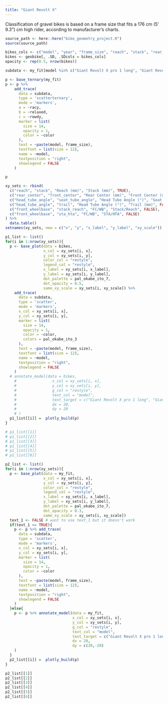 ```yaml
---
title: "Giant Revolt X"
---
```


::: {.callout-note}
Classification of gravel bikes is based on a frame size that fits a 176 cm (5' 9.3") cm high rider, according to manufacturer's charts.
:::

```r
source_path <- here::here("bike_geometry_project.R")
source(source_path)

```

```r
bikes_cols <- c("model", "year", "frame_size", "reach", "stack", "rear_center", "front_center", "head_tube_angle", "seat_tube_angle", "bottom_bracket_drop", "trail", "front_wheelbase", "stack_reach", "sta_hta", "restyle", "model_size")
bikes <- geobike[, .SD, .SDcols = bikes_cols]
opacity <- rep(0.5, nrow(bikes))
```

```r
subdata <- my_fit[model %in% c("Giant Revolt X pro 1 long", "Giant Revolt X pro 1 short")]

p <- base_ternary(my_fit)
p <- p %>%
    add_trace(
      data = subdata,
      type = 'scatterternary',
      mode = 'markers',
      a = ~racy,
      b = ~relaxed,
      c = ~rowdy,
      marker = list( 
        size = 14,
        opacity = 1,
        color = ~color
      ),
      text = ~paste(model, frame_size),
      textfont = list(size = 12),
      name = ~model,
      textposition = "right",
      showlegend = FALSE
    )

p
```

```r


xy_sets <- rbind(
  c("reach", "stack", "Reach (mm)", "Stack (mm)", TRUE),
  c("rear_center", "front_center", "Rear Center (mm)", "Front Center (mm)", TRUE),  
  c("head_tube_angle", "seat_tube_angle", "Head Tube Angle (°)", "Seat Tube Angle (°)", TRUE),
  c("head_tube_angle", "trail", "Head Tube Angle (°)", "Trail (mm)", FALSE),
  c("front_wheelbase", "stack_reach", "FC/WB", "Stack/Reach", FALSE),
  c("front_wheelbase", "sta_hta", "FC/WB", "STA/HTA", FALSE)
) %>%
  data.table()
setnames(xy_sets, new = c("x", "y", "x_label", "y_label", "xy_scale"))

p1_list <- list()
for(i in 1:nrow(xy_sets)){
  p <- base_plot(data = bikes,
                 x_col = xy_sets[i, x],
                 y_col = xy_sets[i, y],
                 color_col = "restyle",
                 legend_col = "restyle",
                 x_label = xy_sets[i, x_label],
                 y_label = xy_sets[i, y_label],
                 dot_palette = pal_okabe_ito_7,
                 dot_opacity = 0.5,
                 same_xy_scale = xy_sets[i, xy_scale]) %>%
    add_trace(
      data = subdata,
      type = 'scatter',
      mode = 'markers',
      x_col = xy_sets[i, x],
      y_col = xy_sets[i, y],
      marker = list( 
        size = 14,
        opacity = 1,
        color = ~color,
        colors = pal_okabe_ito_3
      ),
      text = ~paste(model, frame_size),
      textfont = list(size = 12),
      name = ~model,
      textposition = "right",
      showlegend = FALSE
    )
  # annotate_model(data = bikes,
    #                x_col = xy_sets[i, x],
    #                y_col = xy_sets[i, y],
    #                g_col = "restyle",
    #                text_col = "model",
    #                text_target = c("Giant Revolt X pro 1 long", "Giant Revolt X pro 1 short"),
    #                dx = 20,
    #                dy = 20
    # )
  p1_list[[i]] =  plotly_build(p)
}

# p1_list[[1]]
# p1_list[[2]]
# p1_list[[3]]
# p1_list[[4]]
# p1_list[[5]]
# p1_list[[6]]

p2_list <- list()
for(i in 1:nrow(xy_sets)){
  p <- base_plot(data = my_fit,
                 x_col = xy_sets[i, x],
                 y_col = xy_sets[i, y],
                 color_col = "restyle",
                 legend_col = "restyle",
                 x_label = xy_sets[i, x_label],
                 y_label = xy_sets[i, y_label],
                 dot_palette = pal_okabe_ito_7,
                 dot_opacity = 0.3,
                 same_xy_scale = xy_sets[i, xy_scale])
  text_1 <- FALSE # want to use text_1 but it doesn't work
  if(text_1 == TRUE){
    p <- p %>% add_trace(
      data = subdata,
      type = 'scatter',
      mode = 'markers',
      x_col = xy_sets[i, x],
      y_col = xy_sets[i, y],
      marker = list( 
        size = 14,
        opacity = 1,
        color = ~color
      ),
      text = ~paste(model, frame_size),
      textfont = list(size = 12),
      name = ~model,
      textposition = "right",
      showlegend = FALSE
    )
  }else{
    p <- p %>% annotate_model(data = my_fit,
                              x_col = xy_sets[i, x],
                              y_col = xy_sets[i, y],
                              g_col = "restyle",
                              text_col = "model",
                              text_target = c("Giant Revolt X pro 1 long", "Giant Revolt X pro 1 short"),
                              dx = 20,
                              dy = c(20,-20)
    )
  }
  p2_list[[i]] =  plotly_build(p)
}

p2_list[[1]]
p2_list[[2]]
p2_list[[3]]
p2_list[[4]]
p2_list[[5]]
p2_list[[6]]

```




